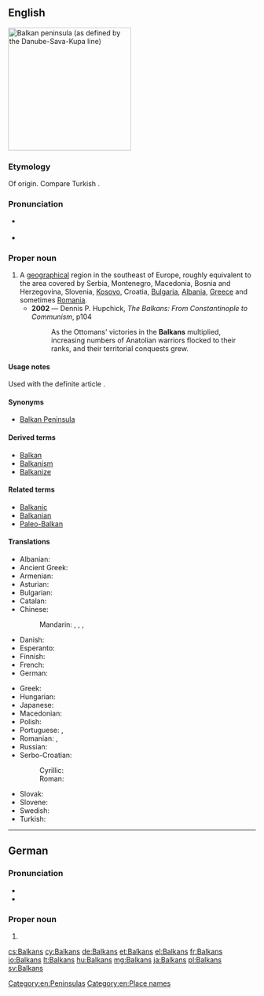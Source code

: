 ==English==
[[Image:Balkan_Peninsula.svg|thumb|250px|Balkan peninsula (as defined by the Danube-Sava-Kupa line)]]
{{wikipedia}}

===Etymology===
Of {{etyl|trk|en}} origin. Compare Turkish {{m|tr|balkan||wooded mountain range}}.

===Pronunciation===
* {{a|UK}} {{IPA|/ˈbɔːl.kənz/|/ˈbɒl.kənz/|lang=en}}
* {{a|US}} {{IPA|/ˈbɑl.kənz/|/ˈbɔl.kənz/|lang=en}}

===Proper noun===
{{en-proper noun}}

# A [[geographical]] region in the southeast of Europe, roughly equivalent to the area covered by Serbia, Montenegro, Macedonia, Bosnia and Herzegovina, Slovenia, [[Kosovo]], Croatia, [[Bulgaria]], [[Albania]], [[Greece]] and sometimes [[Romania]].
#* '''2002''' — Dennis P. Hupchick, ''The Balkans: From Constantinople to Communism'', p104
#*: As the Ottomans' victories in the '''Balkans''' multiplied, increasing numbers of Anatolian warriors flocked to their ranks, and their territorial conquests grew.

====Usage notes====
Used with the definite article {{m|en|the}}.

====Synonyms====
* {{sense|geographical region}} [[Balkan Peninsula]]

====Derived terms====
* [[Balkan]]
* [[Balkanism]]
* [[Balkanize]]

====Related terms====
* [[Balkanic]]
* [[Balkanian]]
* [[Paleo-Balkan]]

====Translations====
{{trans-top-also|geographical region in the southeast of Europe|Balkan Peninsula}}
* Albanian: {{t-needed|sq}}
* Ancient Greek: {{t|grc|Χερσόνησος τοῦ Αἵμου|m|sc=polytonic}}
* Armenian: {{t|hy|Բալկաններ}}
* Asturian: {{t|ast|Balcanes|m}}
* Bulgarian: {{t|bg|Балкани|p|sc=Cyrl}}
* Catalan: {{t|ca|Balcans|m-p}}
* Chinese:
*: Mandarin: {{t|cmn|巴爾幹|sc=Hani}}, {{t+|cmn|巴尔干|tr=Bā'ěrgàn|sc=Hani}}, {{t+|cmn|巴爾幹半島|sc=Hani}}, {{t|cmn|巴尔干半岛|tr=Bā'ěrgàn bàndǎo|sc=Hani}}
* Danish: {{t|da|Balkanhalvøen}}
* Esperanto: {{t|eo|Balkanio}}
* Finnish: {{t+|fi|Balkan}}
* French: {{t+|fr|Balkans|m}}
* German: {{t+|de|Balkan|m}}
{{trans-mid}}
* Greek: {{t+|el|Βαλκάνια|n-p}}
* Hungarian: {{t+|hu|Balkán}}
* Japanese: {{t|ja|バルカン半島|tr=[[Barukan hantō]]|sc=Jpan}}
* Macedonian: {{t|mk|Балкан|m}}
* Polish: {{t+|pl|Bałkany}}
* Portuguese: {{t|pt|Balcãs|m-p}}, {{t|pt|Bálcãs|m-p}}
* Romanian: {{t|ro|Balcani|m-p}}, {{t|ro|Peninsula Balcanică|f}}
* Russian: {{t+|ru|Балка́ны|m-p}}
* Serbo-Croatian:
*: Cyrillic: {{t|sh|Балкан|m|sc=Cyrl}}
*: Roman: {{t+|sh|Balkan|m|sc=Latn}}
* Slovak: {{t|sk|Balkán|m}}
* Slovene: {{t+|sl|Balkán|m}}
* Swedish: {{t+|sv|Balkan}}
* Turkish: {{t+|tr|Balkanlar|p}}
{{trans-bottom}}

[[Category:en:Peninsulas]]
[[Category:en:Place names]]

----

==German==

===Pronunciation===
* {{IPA|/ˈbalkaːns/|lang=de}}
* {{hyphenation|Bal|kans|lang=de}}

===Proper noun===
{{head|de|proper noun form}}

# {{inflection of|Balkan||gen|s|lang=de}}

[[cs:Balkans]]
[[cy:Balkans]]
[[de:Balkans]]
[[et:Balkans]]
[[el:Balkans]]
[[fr:Balkans]]
[[io:Balkans]]
[[lt:Balkans]]
[[hu:Balkans]]
[[mg:Balkans]]
[[ja:Balkans]]
[[pl:Balkans]]
[[sv:Balkans]]
